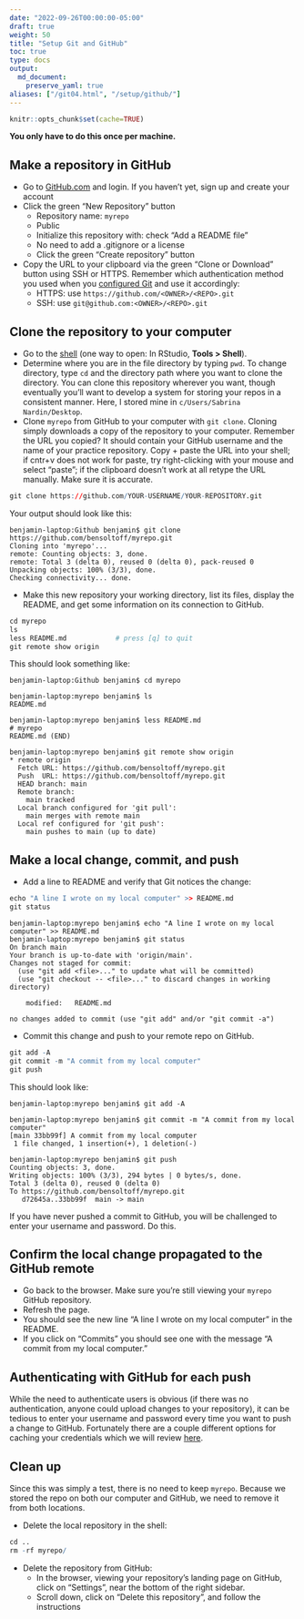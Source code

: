 ```yaml
---
date: "2022-09-26T00:00:00-05:00"
draft: true
weight: 50
title: "Setup Git and GitHub"
toc: true
type: docs
output:
  md_document:
    preserve_yaml: true
aliases: ["/git04.html", "/setup/github/"]
---
```


```r
knitr::opts_chunk$set(cache=TRUE)
```

**You only have to do this once per machine.**


## Make a repository in GitHub

* Go to [GitHub.com](https://www.github.com) and login. If you haven't yet, sign up and create your account
* Click the green "New Repository" button
    * Repository name: `myrepo`
    * Public
    * Initialize this repository with: check "Add a README file"
    * No need to add a .gitignore or a license
    * Click the green "Create repository" button
* Copy the URL to your clipboard via the green “Clone or Download” button using SSH or HTTPS. Remember which authentication method you used when you [configured Git](/setup/git-configure/) and use it accordingly:
    * HTTPS: use `https://github.com/<OWNER>/<REPO>.git`
    * SSH: use `git@github.com:<OWNER>/<REPO>.git`

<!--
* Copy the HTTPS clone URL to your clipboard via the green "Clone or Download" button.
-->

## Clone the repository to your computer

* Go to the [shell](/setup/shell/) (one way to open: In RStudio, **Tools > Shell**).
* Determine where you are in the file directory by typing `pwd`. To change directory, type `cd` and the directory path where you want to clone the directory. You can clone this repository wherever you want, though eventually you'll want to develop a system for storing your repos in a consistent manner. Here, I stored mine in `c/Users/Sabrina Nardin/Desktop`.
* Clone `myrepo` from GitHub to your computer with `git clone`. Cloning simply downloads a copy of the repository to your computer. Remember the URL you copied? It should contain your GitHub username and the name of your practice repository. Copy + paste the URL into your shell; if cntr+v does not work for paste, try right-clicking with your mouse and select "paste"; if the clipboard doesn't work at all retype the URL manually. Make sure it is accurate.

```r
git clone https://github.com/YOUR-USERNAME/YOUR-REPOSITORY.git
```

Your output should look like this:

```{}
benjamin-laptop:Github benjamin$ git clone https://github.com/bensoltoff/myrepo.git
Cloning into 'myrepo'...
remote: Counting objects: 3, done.
remote: Total 3 (delta 0), reused 0 (delta 0), pack-reused 0
Unpacking objects: 100% (3/3), done.
Checking connectivity... done.
```

* Make this new repository your working directory, list its files, display the README, and get some information on its connection to GitHub.

```r
cd myrepo
ls
less README.md            # press [q] to quit
git remote show origin
```

This should look something like:

```{}
benjamin-laptop:Github benjamin$ cd myrepo

benjamin-laptop:myrepo benjamin$ ls
README.md

benjamin-laptop:myrepo benjamin$ less README.md
# myrepo
README.md (END)

benjamin-laptop:myrepo benjamin$ git remote show origin
* remote origin
  Fetch URL: https://github.com/bensoltoff/myrepo.git
  Push  URL: https://github.com/bensoltoff/myrepo.git
  HEAD branch: main
  Remote branch:
    main tracked
  Local branch configured for 'git pull':
    main merges with remote main
  Local ref configured for 'git push':
    main pushes to main (up to date)
```

## Make a local change, commit, and push

* Add a line to README and verify that Git notices the change:

```r
echo "A line I wrote on my local computer" >> README.md
git status
```

```
benjamin-laptop:myrepo benjamin$ echo "A line I wrote on my local computer" >> README.md
benjamin-laptop:myrepo benjamin$ git status
On branch main
Your branch is up-to-date with 'origin/main'.
Changes not staged for commit:
  (use "git add <file>..." to update what will be committed)
  (use "git checkout -- <file>..." to discard changes in working directory)

	modified:   README.md

no changes added to commit (use "git add" and/or "git commit -a")
```

* Commit this change and push to your remote repo on GitHub.

```r
git add -A
git commit -m "A commit from my local computer"
git push
```

This should look like:

```{}
benjamin-laptop:myrepo benjamin$ git add -A

benjamin-laptop:myrepo benjamin$ git commit -m "A commit from my local computer"
[main 33bb99f] A commit from my local computer
 1 file changed, 1 insertion(+), 1 deletion(-)
 
benjamin-laptop:myrepo benjamin$ git push
Counting objects: 3, done.
Writing objects: 100% (3/3), 294 bytes | 0 bytes/s, done.
Total 3 (delta 0), reused 0 (delta 0)
To https://github.com/bensoltoff/myrepo.git
   d72645a..33bb99f  main -> main
```

If you have never pushed a commit to GitHub, you will be challenged to enter your username and password. Do this.

## Confirm the local change propagated to the GitHub remote

* Go back to the browser. Make sure you're still viewing your `myrepo` GitHub repository.
* Refresh the page.
* You should see the new line "A line I wrote on my local computer" in the README.
* If you click on "Commits" you should see one with the message "A commit from my local computer."

## Authenticating with GitHub for each push

While the need to authenticate users is obvious (if there was no authentication, anyone could upload changes to your repository), it can be tedious to enter your username and password every time you want to push a change to GitHub. Fortunately there are a couple different options for caching your credentials which we will review [here](/setup/git-configure/#cache-credentials).

## Clean up

Since this was simply a test, there is no need to keep `myrepo`. Because we stored the repo on both our computer and GitHub, we need to remove it from both locations.

* Delete the local repository in the shell:

```r
cd ..
rm -rf myrepo/
```

* Delete the repository from GitHub:
    * In the browser, viewing your repository's landing page on GitHub, click on "Settings", near the bottom of the right sidebar.
    * Scroll down, click on "Delete this repository", and follow the instructions

<!-- ## Acknowledgments -->

<!-- ```{r child = here::here("R", "_ack_stat545.Rmd")} -->
<!-- ``` -->
